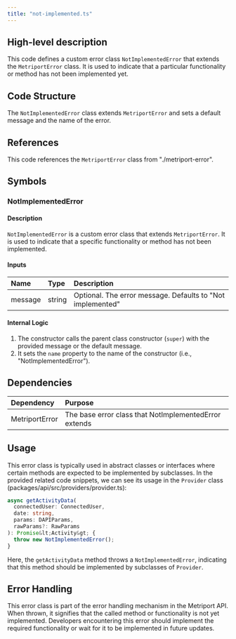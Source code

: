 ```yaml
---
title: "not-implemented.ts"
---
```


## High-level description
This code defines a custom error class `NotImplementedError` that extends the `MetriportError` class. It is used to indicate that a particular functionality or method has not been implemented yet.

## Code Structure
The `NotImplementedError` class extends `MetriportError` and sets a default message and the name of the error.

## References
This code references the `MetriportError` class from "./metriport-error".

## Symbols

### NotImplementedError
#### Description
`NotImplementedError` is a custom error class that extends `MetriportError`. It is used to indicate that a specific functionality or method has not been implemented.

#### Inputs
| Name | Type | Description |
|:-----|:-----|:------------|
| message | string | Optional. The error message. Defaults to "Not implemented" |

#### Internal Logic
1. The constructor calls the parent class constructor (`super`) with the provided message or the default message.
2. It sets the `name` property to the name of the constructor (i.e., "NotImplementedError").

## Dependencies
| Dependency | Purpose |
|:-----------|:--------|
| MetriportError | The base error class that NotImplementedError extends |

## Usage
This error class is typically used in abstract classes or interfaces where certain methods are expected to be implemented by subclasses. In the provided related code snippets, we can see its usage in the `Provider` class (packages/api/src/providers/provider.ts):

```typescript
async getActivityData(
  connectedUser: ConnectedUser,
  date: string,
  params: DAPIParams,
  rawParams?: RawParams
): Promise&lt;Activity&gt; {
  throw new NotImplementedError();
}
```

Here, the `getActivityData` method throws a `NotImplementedError`, indicating that this method should be implemented by subclasses of `Provider`.

## Error Handling
This error class is part of the error handling mechanism in the Metriport API. When thrown, it signifies that the called method or functionality is not yet implemented. Developers encountering this error should implement the required functionality or wait for it to be implemented in future updates.